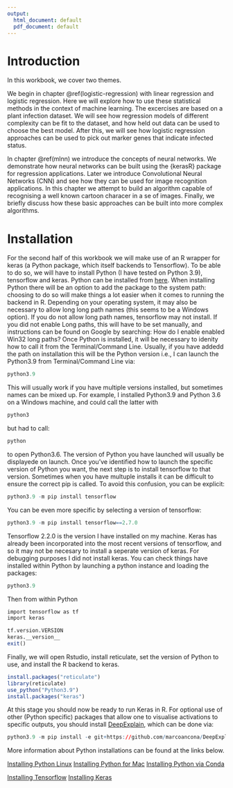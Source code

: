 ```yaml
---
output:
  html_document: default
  pdf_document: default
---
```

# Introduction {#intro}

In this workbook, we cover two themes. 

We begin in chapter \@ref(logistic-regression) with linear regression and logistic regression. Here we will explore how to use these statistical methods in the context of machine learning. The excercises are based on a plant infection dataset. We will see how regression models of different complexity can be fit to the dataset, and how held out data can be used to choose the best model. After this, we will see how logistic regression approaches can be used to pick out marker genes that indicate infected status.   

In chapter \@ref(mlnn) we introduce the concepts of neural networks. We demonstrate how neural networks can be built using the {kerasR} package for regression applications. Later we introduce Convolutional Neural Networks (CNN) and see how they can be used for image recognition applications. In this chapter we attempt to build an algorithm capable of recognising a well known cartoon characer in a se of images. Finally, we briefly discuss how these basic approaches can be built into more complex algorithms.

# Installation

For the second half of this workbook we will make use of an R wrapper for keras (a Python package, which itself backends to Tensorflow). To be able to do so, we will have to install Python (I have tested on Python 3.9), tensorflow and keras. Python can be installed from [here](https://www.python.org/downloads/). When installing Python there will be an option to add the package to the system path: choosing to do so will make things a lot easier when it comes to running the backend in R. Depending on your operating system, it may also be necessary to allow long long path names (this seems to be a Windows option). If you do not allow long path names, tensorflow may not install. If you did not enable Long paths, this will have to be set manually, and instructions can be found on Google by searching: How do I enable enabled Win32 long paths? Once Python is installed, it will be necessary to idenity how to call it from the Terminal/Command Line. Usually, if you have addedd the path on installation this will be the Python version i.e., I can launch the Python3.9 from Terminal/Command Line via:

```r
python3.9
```

This will usually work if you have multiple versions installed, but sometimes names can be mixed up. For example, I installed Python3.9 and Python 3.6 on a Windows machine, and could call the latter with 

```r
python3
```

but had to call:

```r
python
```

to open Python3.6. The version of Python you have launched will usually be displayede on launch. Once you've identified how to launch the specific version of Python you want, the next step is to install tensorflow to that version. Sometimes when you have multuple installs it can be difficult to ensure the correct pip is called. To avoid this confusion, you can be explicit:

```r
python3.9 -m pip install tensorflow
```

You can be even more specific by selecting a version of tensorflow:

```r
python3.9 -m pip install tensorflow==2.7.0
```

Tensorflow 2.2.0 is the version I have installed on my machine. Keras has already been incorporated into the most recent versions of tensorflow, and so it may not be necesary to install a seperate version of keras. For debugging purposes I did not install keras. You can check things have installed within Python by launching a python instance and loading the packages:

```r
python3.9
```

Then from within Python 
```r
import tensorflow as tf
import keras

tf.version.VERSION
keras.__version__
exit()
```

Finally, we will open Rstudio, install reticulate, set the version of Python to use, and install the R backend to keras.

```r
install.packages("reticulate")
library(reticulate)
use_python("Python3.9")
install.packages("keras")
```

At this stage you should now be ready to run Keras in R. For optional use of other (Python specific) packages that allow one to visualise activations to specific outputs, you should install [DeepExplain](https://github.com/marcoancona/DeepExplain), which can be done via:

```r
python3.9 -m pip install -e git+https://github.com/marcoancona/DeepExplain.git#egg=deepexplain
```

More information about Python installations can be found at the links below.

[Installing Python Linux](http://docs.python-guide.org/en/latest/starting/install3/linux/)
[Installing Python for Mac](http://docs.python-guide.org/en/latest/starting/install3/osx/)
[Installing Python via Conda](https://conda.io/docs/user-guide/tasks/manage-python.html)

[Installing Tensorflow](https://www.tensorflow.org/install/)
[Installing Keras](https://keras.io/#installation)
